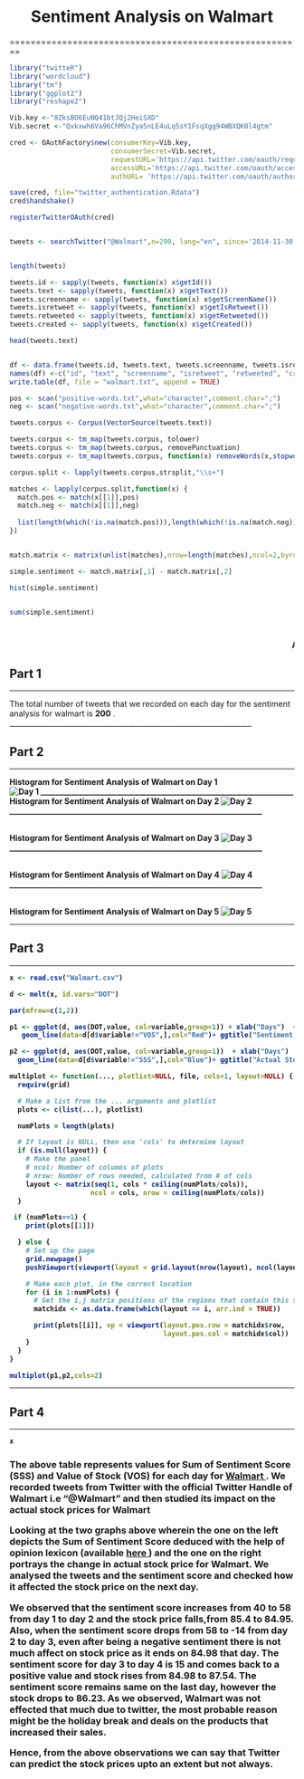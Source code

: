 <center> <h1> Sentiment Analysis on Walmart</h1></center>
========================================================


```r
library("twitteR")
library("wordcloud")
library("tm")
library("ggplot2")
library("reshape2")


```


```r
Vib.key <-"8ZksBO6EuNQ41btJQj2HeiSXD"
Vib.secret <-"Qxkxwh6Va96ChMVnZya5nLE4uLq5sY1FsqXgg94WBXQK0l4gtm"

cred <- OAuthFactory$new(consumerKey=Vib.key,
                         consumerSecret=Vib.secret,
                         requestURL='https://api.twitter.com/oauth/request_token',
                         accessURL='https://api.twitter.com/oauth/access_token',
                         authURL= 'https://api.twitter.com/oauth/authorize')

save(cred, file="twitter_authentication.Rdata")
cred$handshake()

```




```r


registerTwitterOAuth(cred)


tweets <- searchTwitter("@Walmart",n=200, lang="en", since='2014-11-30', until='2014-12-01')


length(tweets)

tweets.id <- sapply(tweets, function(x) x$getId())
tweets.text <- sapply(tweets, function(x) x$getText())
tweets.screenname <- sapply(tweets, function(x) x$getScreenName())
tweets.isretweet <- sapply(tweets, function(x) x$getIsRetweet())
tweets.retweeted <- sapply(tweets, function(x) x$getRetweeted())
tweets.created <- sapply(tweets, function(x) x$getCreated())

head(tweets.text)


df <- data.frame(tweets.id, tweets.text, tweets.screenname, tweets.isretweet, tweets.retweeted, tweets.created)
names(df) <-c("id", "text", "screenname", "isretweet", "retweeted", "created")
write.table(df, file = "walmart.txt", append = TRUE)

pos <- scan("positive-words.txt",what="character",comment.char=";")
neg <- scan("negative-words.txt",what="character",comment.char=";")

tweets.corpus <- Corpus(VectorSource(tweets.text))

tweets.corpus <- tm_map(tweets.corpus, tolower) 
tweets.corpus <- tm_map(tweets.corpus, removePunctuation)
tweets.corpus <- tm_map(tweets.corpus, function(x) removeWords(x,stopwords()))

corpus.split <- lapply(tweets.corpus,strsplit,"\\s+")

matches <- lapply(corpus.split,function(x) {
  match.pos <- match(x[[1]],pos)
  match.neg <- match(x[[1]],neg) 
  
  list(length(which(!is.na(match.pos))),length(which(!is.na(match.neg))))
})


match.matrix <- matrix(unlist(matches),nrow=length(matches),ncol=2,byrow=T)

simple.sentiment <- match.matrix[,1] - match.matrix[,2]

hist(simple.sentiment)


sum(simple.sentiment)




```
<marquee> <b> Author : Vibhashit Solanki </b> </marquee>

<h2> Part 1 </h2>
___________________________________________________________________

The total number of tweets that we recorded on each day for the sentiment analysis for walmart is <b> 200 </b>.
</br>
___________________________________________________________________

<h2> Part 2 </h2>
___________________________________________________________________

<b> Histogram for Sentiment Analysis of Walmart on Day 1 </b1>  
![Day 1](https://github.com/gsharma-ilstu/Group-Assignment-2/blob/master/histogramImages/Nov%2024%2C%202014.jpeg?raw=true)
___________________________________________________________________
</br>
<b> Histogram for Sentiment Analysis of Walmart on Day 2 </b1>
![Day 2](https://github.com/gsharma-ilstu/Group-Assignment-2/blob/master/histogramImages/Nov%2025%2C%202014.jpeg?raw=true)
___________________________________________________________________

</br>
<b> Histogram for Sentiment Analysis of Walmart on Day 3 </b1>
![Day 3](https://github.com/gsharma-ilstu/Group-Assignment-2/blob/master/histogramImages/Nov%2027%2C%202014.jpeg?raw=true)
___________________________________________________________________

</br>
<b> Histogram for Sentiment Analysis of Walmart on Day 4 </b1>
![Day 4](https://github.com/gsharma-ilstu/Group-Assignment-2/blob/master/histogramImages/Nov%2028%2C%202014.jpeg?raw=true)
___________________________________________________________________

</br>
<b> Histogram for Sentiment Analysis of Walmart on Day 5 </b1>
![Day 5](https://github.com/gsharma-ilstu/Group-Assignment-2/blob/master/histogramImages/Nov%2030%2C%202014.jpeg?raw=true)
</br>

___________________________________________________________________

<h2> Part 3 </h2>
___________________________________________________________________

```r
x <- read.csv("Walmart.csv")

d <- melt(x, id.vars="DOT")

par(mfrow=c(1,2)) 

p1 <- ggplot(d, aes(DOT,value, col=variable,group=1)) + xlab("Days")  + ylab("Simple Sentiment Score") + 
   geom_line(data=d[d$variable!="VOS",],col="Red")+ ggtitle("Sentiment score based on Tweets")

p2 <- ggplot(d, aes(DOT,value, col=variable,group=1))  + xlab("Days")  + ylab("Stock Price") + 
  geom_line(data=d[d$variable!="SSS",],col="Blue")+ ggtitle("Actual Stock price")

multiplot <- function(..., plotlist=NULL, file, cols=1, layout=NULL) {
  require(grid)

  # Make a list from the ... arguments and plotlist
  plots <- c(list(...), plotlist)

  numPlots = length(plots)

  # If layout is NULL, then use 'cols' to determine layout
  if (is.null(layout)) {
    # Make the panel
    # ncol: Number of columns of plots
    # nrow: Number of rows needed, calculated from # of cols
    layout <- matrix(seq(1, cols * ceiling(numPlots/cols)),
                    ncol = cols, nrow = ceiling(numPlots/cols))
  }

 if (numPlots==1) {
    print(plots[[1]])

  } else {
    # Set up the page
    grid.newpage()
    pushViewport(viewport(layout = grid.layout(nrow(layout), ncol(layout))))

    # Make each plot, in the correct location
    for (i in 1:numPlots) {
      # Get the i,j matrix positions of the regions that contain this subplot
      matchidx <- as.data.frame(which(layout == i, arr.ind = TRUE))

      print(plots[[i]], vp = viewport(layout.pos.row = matchidx$row,
                                      layout.pos.col = matchidx$col))
    }
  }
}

multiplot(p1,p2,cols=2)
```

___________________________________________________________________

<h2> Part 4 </h2>
___________________________________________________________________


```r
x
```



<h3><p> The above table represents values for Sum of Sentiment Score (SSS) and Value of Stock (VOS) for each day for <u> Walmart </u>. We recorded tweets from Twitter with the official Twitter Handle of Walmart i.e "@Walmart" and then studied its impact on the actual stock prices for Walmart </p>


<p>Looking at the two graphs above wherein the one on the left depicts the Sum of Sentiment Score deduced with the help of opinion lexicon (available <a href="http://www.cs.uic.edu/~liub/FBS/sentiment-analysis.html#lexicon">here </a>) and the one on the right portrays the change in actual stock price for Walmart.
We analysed the tweets and the sentiment score and checked how it affected the stock price on the next day.</p>


<p>We observed that the sentiment score increases from 40 to 58 from day 1 to day 2 and the stock price falls,from 85.4 to 84.95. Also, when the sentiment score drops from 58 to -14 from day 2 to day 3, even after being a negative sentiment there is not much affect on stock price as it ends on 84.98 that day. The sentiment score for day 3 to day 4 is 15 and comes back to a positive value and stock rises from 84.98 to 87.54. The sentiment score remains same on the last day, however the stock drops to 86.23. As we observed, Walmart was not effected that much due to twitter, the most probable reason might be the holiday break and deals on the products that increased their sales. </p>


<p>Hence, from the above observations we can say that Twitter can predict the stock prices upto an extent but not always.
</p>
</h3>
